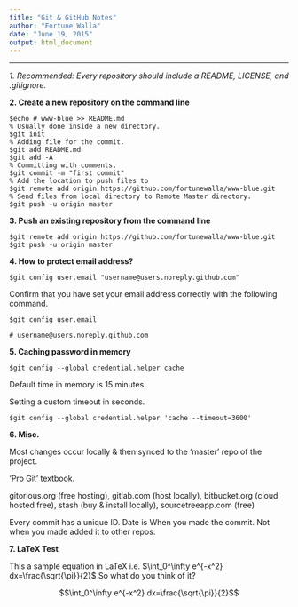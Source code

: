 ```yaml
---
title: "Git & GitHub Notes"
author: "Fortune Walla"
date: "June 19, 2015"
output: html_document
---
```

----

*1. Recommended: Every repository should include a README, LICENSE, and .gitignore.*

**2. Create a new repository on the command line**
```
$echo # www-blue >> README.md
% Usually done inside a new directory.
$git init
% Adding file for the commit.
$git add README.md
$git add -A
% Committing with comments.
$git commit -m "first commit"
% Add the location to push files to
$git remote add origin https://github.com/fortunewalla/www-blue.git
% Send files from local directory to Remote Master directory.
$git push -u origin master
```

**3. Push an existing repository from the command line**
```
$git remote add origin https://github.com/fortunewalla/www-blue.git
$git push -u origin master
```

**4. How to protect email address?**
```
$git config user.email "username@users.noreply.github.com"
```
Confirm that you have set your email address correctly with the following command.

```
$git config user.email

# username@users.noreply.github.com
```

**5. Caching password in memory**
```
$git config --global credential.helper cache
```
Default time in memory is 15 minutes.

Setting a custom timeout in seconds.
```
$git config --global credential.helper 'cache --timeout=3600'
```

**6. Misc.**

Most changes occur locally & then synced to the 'master' repo of the project.

'Pro Git' textbook.

gitorious.org (free hosting), gitlab.com (host locally), bitbucket.org (cloud hosted free), stash (buy & install locally), sourcetreeapp.com (free)

Every commit has a unique ID. Date is When you made the commit. Not when you made added it to other repos.

**7. LaTeX Test**

This a sample equation in LaTeX i.e. $\int_0^\infty e^{-x^2} dx=\frac{\sqrt{\pi}}{2}$ So what do you think of it?


$$\int_0^\infty e^{-x^2} dx=\frac{\sqrt{\pi}}{2}$$
